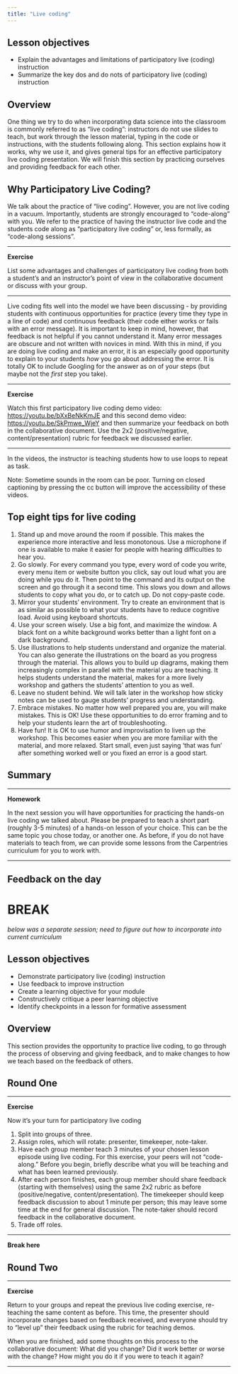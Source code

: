 ```yaml
---
title: "Live coding"
---
```


## Lesson objectives

+ Explain the advantages and limitations of participatory live (coding) 
instruction
+ Summarize the key dos and do nots of participatory live (coding) instruction

## Overview

One thing we try to do when incorporating data science into the classroom is 
commonly referred to as "live coding": instructors do not use slides to teach, 
but work through the lesson material, typing in the code or instructions, with 
the students following along. This section explains how it works, why we use 
it, and gives general tips for an effective participatory live coding 
presentation. We will finish this section by practicing ourselves and providing 
feedback for each other.

## Why Participatory Live Coding?

We talk about the practice of "live coding". However, you are not live coding 
in a vacuum. Importantly, students are strongly encouraged to "code-along" with 
you. We refer to the practice of having the instructor live code and the 
students code along as "participatory live coding" or, less formally, as 
"code-along sessions".

***

**Exercise**

List some advantages and challenges of participatory live coding 
from both a student's and an instructor's point of view in the collaborative
document or discuss with your group.

***

Live coding fits well into the model we have been discussing - by providing 
students with continuous opportunities for practice (every time they type in a 
line of code) and continuous feedback (their code either works or fails with an 
error message). It is important to keep in mind, however, that feedback is not 
helpful if you cannot understand it. Many error messages are obscure and not 
written with novices in mind. With this in mind, if you are doing live coding 
and make an error, it is an especially good opportunity to explain to your 
students _how_ you go about addressing the error. It is totally OK to include 
Googling for the answer as on of your steps (but maybe not the _first_ step you 
take).

***

**Exercise**

Watch this first participatory live coding demo video: 
[https://youtu.be/bXxBeNkKmJE](https://youtu.be/bXxBeNkKmJE) and this second 
demo video: [https://youtu.be/SkPmwe_WjeY](https://youtu.be/SkPmwe_WjeY) and 
then summarize your feedback on both in the collaborative document. Use the 2x2 
(positive/negative, content/presentation) rubric for feedback we discussed 
earlier.

***

In the videos, the instructor is teaching students how to use loops to repeat 
as task.

Note: Sometime sounds in the room can be poor. Turning on closed captioning by 
pressing the cc button will improve the accessibility of these videos.

## Top eight tips for live coding

1. Stand up and move around the room if possible. This makes the experience more 
interactive and less monotonous. Use a microphone if one is available to make 
it easier for people with hearing difficulties to hear you.
2. Go slowly. For every command you type, every word of code you write, every 
menu item or website button you click, say out loud what you are doing while 
you do it. Then point to the command and its output on the screen and go 
through it a second time. This slows you down and allows students to copy what 
you do, or to catch up. Do not copy-paste code.
3. Mirror your students' environment. Try to create an environment that is as 
similar as possible to what your students have to reduce cognitive load. Avoid 
using keyboard shortcuts.
4. Use your screen wisely. Use a big font, and maximize the window. A black font 
on a white background works better than a light font on a dark background. 
5. Use illustrations to help students understand and organize the material. You 
can also generate the illustrations on the board as you progress through the 
material. This allows you to build up diagrams, making them increasingly 
complex in parallel with the material you are teaching. It helps students 
understand the material, makes for a more lively workshop and gathers the 
students' attention to you as well.
6. Leave no student behind. We will talk later in the workshop how sticky notes 
can be used to gauge students' progress and understanding.
7. Embrace mistakes. No matter how well prepared you are, you will make 
mistakes. This is OK! Use these opportunities to do error framing and to help 
your students learn the art of troubleshooting.
8. Have fun! It is OK to use humor and improvisation to liven up the workshop. 
This becomes easier when you are more familiar with the material, and more 
relaxed. Start small, even just saying 'that was fun' after something worked 
well or you fixed an error is a good start.

## Summary

***

**Homework**

In the next session you will have opportunities for practicing 
the hands-on live coding we talked about. Please be prepared to teach a short 
part (roughly 3-5 minutes) of a hands-on lesson of your choice. This can be the 
same topic you chose today, or another one. As before, if you do not have 
materials to teach from, we can provide some lessons from the Carpentries 
curriculum for you to work with.

***

## Feedback on the day

# BREAK

_below was a separate session; need to figure out how to incorporate into 
current curriculum_

## Lesson objectives

+ Demonstrate participatory live (coding) instruction
+ Use feedback to improve instruction
+ Create a learning objective for your module
+ Constructively critique a peer learning objective
+ Identify checkpoints in a lesson for formative assessment

## Overview

This section provides the opportunity to practice live coding, to go through 
the process of observing and giving feedback, and to make changes to how we 
teach based on the feedback of others.

## Round One

***

**Exercise**

Now it's your turn for participatory live coding

1. Split into groups of three.
2. Assign roles, which will rotate: presenter, timekeeper, note-taker.
3. Have each group member teach 3 minutes of your chosen lesson episode using 
live coding. For this exercise, your peers will not "code-along." Before you 
begin, briefly describe what you will be teaching and what has been learned 
previously.
4. After each person finishes, each group member should share feedback 
(starting with themselves) using the same 2x2 rubric as before 
(positive/negative, content/presentation). The timekeeper should keep feedback 
discussion to about 1 minute per person; this may leave some time at the end 
for general discussion. The note-taker should record feedback in the 
collaborative document.
5. Trade off roles.

***

**Break here**

## Round Two

***

**Exercise**

Return to your groups and repeat the previous live coding 
exercise, re-teaching the same content as before. This time, the presenter 
should incorporate changes based on feedback received, and everyone should 
try to "level up" their feedback using the rubric for teaching demos.

When you are finished, add some thoughts on this process to the collaborative 
document: What did you change? Did it work better or worse with the change? How 
might you do it if you were to teach it again?

***
